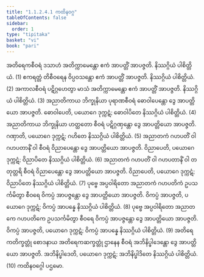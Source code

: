 ```yaml
---
title: "1.1.2.4.1 ကထိနဝဂ္ဂ"
tableOfContents: false
sidebar:
  order: 1
type: "tipitaka"
basket: "vi"
book: "pari"
---
```



<DynamicBreadcrumb />

<Division number="162" book="pari">

<Paragraph number="352" book="pari">
အတိရေကစီဝရံ ဒသာဟံ အတိက္ကာမေန္တော ဧကံ အာပတ္တိံ အာပဇ္ဇတိ. နိဿဂ္ဂိယံ ပါစိတ္တိယံ. (1)
</Paragraph>

<Paragraph number="353" book="pari">
ဧကရတ္တံ တိစီဝရေန ဝိပ္ပဝသန္တော ဧကံ အာပတ္တိံ အာပဇ္ဇတိ. နိဿဂ္ဂိယံ ပါစိတ္တိယံ. (2)
</Paragraph>

<Paragraph number="354" book="pari">
အကာလစီဝရံ ပဋိဂ္ဂဟေတွာ မာသံ အတိက္ကာမေန္တော ဧကံ အာပတ္တိံ အာပဇ္ဇတိ. နိဿဂ္ဂိယံ ပါစိတ္တိယံ. (3)
</Paragraph>

<Paragraph number="355" book="pari">
အညာတိကာယ ဘိက္ခုနိယာ ပုရာဏစီဝရံ ဓောဝါပေန္တော ဒွေ အာပတ္တိယော အာပဇ္ဇတိ. ဓောဝါပေတိ, ပယောဂေ ဒုက္ကဋံ; ဓောဝါပိတေ နိဿဂ္ဂိယံ ပါစိတ္တိယံ. (4)
</Paragraph>

<Paragraph number="356" book="pari">
အညာတိကာယ ဘိက္ခုနိယာ ဟတ္ထတော စီဝရံ ပဋိဂ္ဂဏှန္တော ဒွေ အာပတ္တိယော အာပဇ္ဇတိ. ဂဏှာတိ, ပယောဂေ ဒုက္ကဋံ; ဂဟိတေ နိဿဂ္ဂိယံ ပါစိတ္တိယံ. (5)
</Paragraph>

<Paragraph number="357" book="pari">
အညာတကံ ဂဟပတိံ ဝါ ဂဟပတာနိံ ဝါ စီဝရံ ဝိညာပေန္တော ဒွေ အာပတ္တိယော အာပဇ္ဇတိ. ဝိညာပေတိ, ပယောဂေ ဒုက္ကဋံ; ဝိညာပိတေ နိဿဂ္ဂိယံ ပါစိတ္တိယံ. (6)
</Paragraph>

<Paragraph number="358" book="pari">
အညာတကံ ဂဟပတိံ ဝါ ဂဟပတာနိံ ဝါ တတုတ္တရိ စီဝရံ ဝိညာပေန္တော ဒွေ အာပတ္တိယော အာပဇ္ဇတိ. ဝိညာပေတိ, ပယောဂေ ဒုက္ကဋံ; ဝိညာပိတေ နိဿဂ္ဂိယံ ပါစိတ္တိယံ. (7)
</Paragraph>

<Paragraph number="359" book="pari">
ပုဗ္ဗေ အပ္ပဝါရိတော အညာတကံ ဂဟပတိကံ ဥပသင်္ကမိတွာ စီဝရေ ဝိကပ္ပံ အာပဇ္ဇန္တော ဒွေ အာပတ္တိယော အာပဇ္ဇတိ. ဝိကပ္ပံ အာပဇ္ဇတိ, ပယောဂေ ဒုက္ကဋံ; ဝိကပ္ပံ အာပန္နေ နိဿဂ္ဂိယံ ပါစိတ္တိယံ. (8)
</Paragraph>

<Paragraph number="360" book="pari">
ပုဗ္ဗေ အပ္ပဝါရိတော အညာတကေ ဂဟပတိကေ ဥပသင်္ကမိတွာ စီဝရေ ဝိကပ္ပံ အာပဇ္ဇန္တော ဒွေ အာပတ္တိယော အာပဇ္ဇတိ. ဝိကပ္ပံ အာပဇ္ဇတိ, ပယောဂေ ဒုက္ကဋံ; ဝိကပ္ပံ အာပန္နေ နိဿဂ္ဂိယံ ပါစိတ္တိယံ. (9)
</Paragraph>

<Paragraph number="361" book="pari">
အတိရေကတိက္ခတ္တုံ စောဒနာယ အတိရေကဆက္ခတ္တုံ ဌာနေန စီဝရံ အဘိနိပ္ဖါဒေန္တော ဒွေ အာပတ္တိယော အာပဇ္ဇတိ. အဘိနိပ္ဖါဒေတိ, ပယောဂေ ဒုက္ကဋံ; အဘိနိပ္ဖါဒိတေ နိဿဂ္ဂိယံ ပါစိတ္တိယံ. (10)

</Paragraph>
</Division>

<Paragraph number="362" type="center" book="pari">
ကထိနဝဂ္ဂေါ ပဌမော.
</Paragraph>